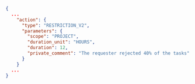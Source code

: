 ```json
{
  ...
    "action": {
      "type": "RESTRICTION_V2",
      "parameters": {
        "scope": "PROJECT",
        "duration_unit": "HOURS",
        "duration": 12,
        "private_comment": "The requester rejected 40% of the tasks"
      }
    }
  ...
}
```